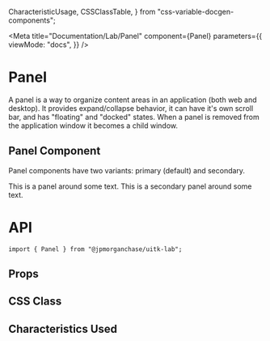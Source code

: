   CharacteristicUsage,
  CSSClassTable,
} from "css-variable-docgen-components";

<Meta
  title="Documentation/Lab/Panel"
  component={Panel}
  parameters={{
    viewMode: "docs",
  }}
/>

# Panel

A panel is a way to organize content areas in an application (both web and desktop). It provides expand/collapse behavior, it can have it's own scroll bar, and has "floating" and "docked" states. When a panel is removed from the application window it becomes a child window.

## Panel Component

Panel components have two variants: primary (default) and secondary.

<Canvas>
  <Story name="Panels" decorators={[withFlexGap]}>
    <Panel>This is a panel around some text.</Panel>
    <Panel variant="secondary">
      This is a secondary panel around some text.
    </Panel>
  </Story>
</Canvas>

# API

```
import { Panel } from "@jpmorganchase/uitk-lab";
```

## Props

<ArgsTable of={Panel} />

## CSS Class

<CSSClassTable of={Panel} />

## Characteristics Used

<CharacteristicUsage of={Panel} />
